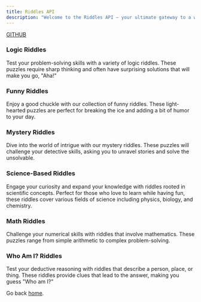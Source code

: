 ```yaml
---
title: Riddles API
description: "Welcome to the Riddles API – your ultimate gateway to a world of brain-teasing fun! Our API offers a diverse collection of riddles designed to entertain, educate, and challenge users of all ages. Whether you're a logic puzzle enthusiast, a science nerd, a mystery lover, or someone who enjoys a good laugh, the Riddles API has something for everyone."
---
```

<div style={{ textAlign: 'center' }}>
  <a href="https://github.com/Thiru-kumaran-R/Riddles-API" style={{ color: 'darkBlue', letterSpacing : "0.2rem" , textDecoration: "none"}} > GITHUB </a>
</div>

### Logic Riddles
Test your problem-solving skills with a variety of logic riddles. These puzzles require sharp thinking and often have surprising solutions that will make you go, "Aha!"

### Funny Riddles
Enjoy a good chuckle with our collection of funny riddles. These light-hearted puzzles are perfect for breaking the ice and adding a bit of humor to your day.

### Mystery Riddles
Dive into the world of intrigue with our mystery riddles. These puzzles will challenge your detective skills, asking you to unravel stories and solve the unsolvable.

### Science-Based Riddles
Engage your curiosity and expand your knowledge with riddles rooted in scientific concepts. Perfect for those who love to learn while having fun, these riddles cover various fields of science including physics, biology, and chemistry.

### Math Riddles
Challenge your numerical skills with riddles that involve mathematics. These puzzles range from simple arithmetic to complex problem-solving.

### Who Am I? Riddles
Test your deductive reasoning with riddles that describe a person, place, or thing. These riddles provide clues that lead to the answer, making you guess "Who am I?"

Go back [home](/).
